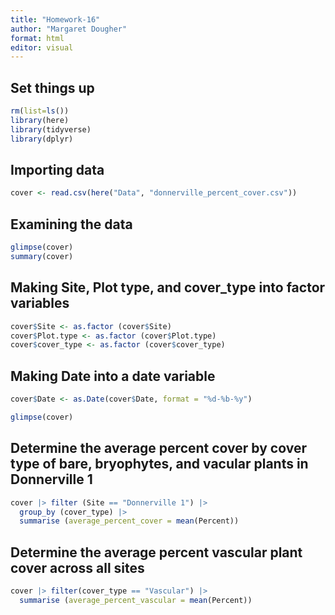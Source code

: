 ```yaml
---
title: "Homework-16"
author: "Margaret Dougher"
format: html
editor: visual
---
```


## Set things up

```r
rm(list=ls())
library(here)
library(tidyverse)
library(dplyr)
```

## Importing data

```r
cover <- read.csv(here("Data", "donnerville_percent_cover.csv"))
```

## Examining the data

```r
glimpse(cover)
summary(cover)
```

## Making Site, Plot type, and cover_type into factor variables

```r
cover$Site <- as.factor (cover$Site)
cover$Plot.type <- as.factor (cover$Plot.type)
cover$cover_type <- as.factor (cover$cover_type)
```

## Making Date into a date variable

```r
cover$Date <- as.Date(cover$Date, format = "%d-%b-%y")

glimpse(cover)
```

## Determine the average percent cover by cover type of bare, bryophytes, and vacular plants in Donnerville 1

```r
cover |> filter (Site == "Donnerville 1") |>
  group_by (cover_type) |> 
  summarise (average_percent_cover = mean(Percent))
```

## Determine the average percent vascular plant cover across all sites

```r
cover |> filter(cover_type == "Vascular") |>
  summarise (average_percent_vascular = mean(Percent))
```

